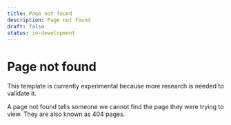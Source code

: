 ```yaml
---
title: Page not found
description: Page not found
draft: false
status: in-development
---
```


# Page not found

This template is currently experimental because more research is needed to validate it.

A page not found tells someone we cannot find the page they were trying to view. They are also known as 404 pages.

<PageNotFound />
